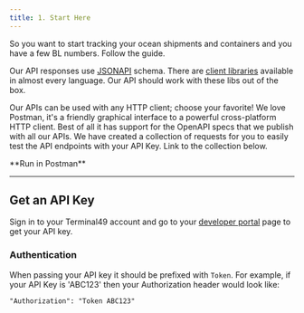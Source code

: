 ```yaml
---
title: 1. Start Here
---
```

So you want to start tracking your ocean shipments and containers and you have a few BL numbers. Follow the guide.

Our API responses use [JSONAPI](https://jsonapi.org/) schema. There are [client libraries](https://jsonapi.org/implementations/#client-libraries) available in almost every language. Our API should work with these libs out of the box.

Our APIs can be used with any HTTP client; choose your favorite! We love Postman, it's a friendly graphical interface to a powerful cross-platform HTTP client. Best of all it has support for the OpenAPI specs that we publish with all our APIs. We have created a collection of requests for you to easily test the API endpoints with your API Key. Link to the collection below.

<Card icon = "caret-right" href="https://terminal49-api.postman.co/workspace/Terminal49-API-Workspace~19bbea84-be4f-4088-92d7-ef42bdefa737/collection/26830108-9bcc557f-7a58-4fce-86be-d799fee4e31b?action=share&creator=26830108">
**Run in Postman**
</Card>

***
## Get an API Key
Sign in to your Terminal49 account and go to your [developer portal](https://app.terminal49.com/developers/api-keys) page to get your API key.

### Authentication
When passing your API key it should be prefixed with `Token`. For example, if your API Key is 'ABC123' then your Authorization header would look like:

```
"Authorization": "Token ABC123"
```